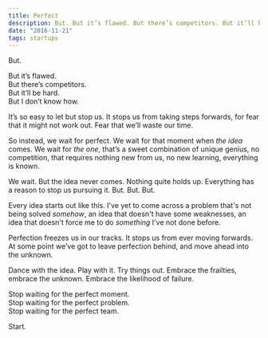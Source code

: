 ```yaml
---
title: Perfect
description: But. But it’s flawed. But there’s competitors. But it’ll be hard. But I don’t know how.
date: "2016-11-21"
tags: startups
---
```


But.

But it’s flawed.  
But there’s competitors.  
But it’ll be hard.  
But I don’t know how.

It’s so easy to let but stop us. It stops us from taking steps forwards, for fear that it might not work out. Fear that we’ll waste our time.

So instead, we wait for perfect. We wait for that moment when _the idea_ comes. We wait for _the one_, that’s a sweet combination of unique genius, no competition, that requires nothing new from us, no new learning, everything is known.

We wait. But the idea never comes. Nothing quite holds up. Everything has a reason to stop us pursuing it. But. But. But.

Every idea starts out like this. I've yet to come across a problem that's not being solved *somehow*, an idea that doesn't have some weaknesses, an idea that doesn't force me to do *something* I've not done before.

Perfection freezes us in our tracks. It stops us from ever moving forwards. At some point we’ve got to leave perfection behind, and move ahead into the unknown.

Dance with the idea. Play with it. Try things out. Embrace the frailties, embrace the unknown. Embrace the likelihood of failure.

Stop waiting for the perfect moment.  
Stop waiting for the perfect problem.  
Stop waiting for the perfect team.

Start.
